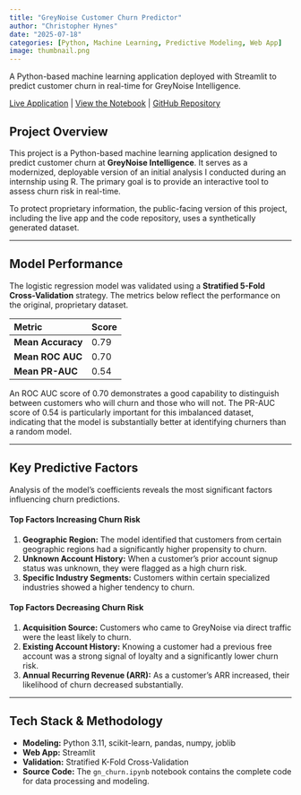 ```yaml
---
title: "GreyNoise Customer Churn Predictor"
author: "Christopher Hynes"
date: "2025-07-18"
categories: [Python, Machine Learning, Predictive Modeling, Web App]
image: thumbnail.png
---
```


A Python-based machine learning application deployed with Streamlit to predict customer churn in real-time for GreyNoise Intelligence.

<i class="fa-solid fa-arrow-up-right-from-square"></i> [Live Application](https://gn-churn.streamlit.app/) |
<i class="fa-solid fa-file-code"></i> [View the Notebook](notebook.ipynb) |
<i class="fa-brands fa-github"></i> [GitHub Repository](https://github.com/hynesc/gn-churn)

## Project Overview

This project is a Python-based machine learning application designed to predict customer churn at **GreyNoise Intelligence**. It serves as a modernized, deployable version of an initial analysis I conducted during an internship using R. The primary goal is to provide an interactive tool to assess churn risk in real-time.

To protect proprietary information, the public-facing version of this project, including the live app and the code repository, uses a synthetically generated dataset.

---

## Model Performance

The logistic regression model was validated using a **Stratified 5-Fold Cross-Validation** strategy. The metrics below reflect the performance on the original, proprietary dataset.

| Metric          | Score |
| :-------------- | :---- |
| **Mean Accuracy** | 0.79  |
| **Mean ROC AUC** | 0.70  |
| **Mean PR-AUC** | 0.54  |

An ROC AUC score of 0.70 demonstrates a good capability to distinguish between customers who will churn and those who will not. The PR-AUC score of 0.54 is particularly important for this imbalanced dataset, indicating that the model is substantially better at identifying churners than a random model.

---

## Key Predictive Factors

Analysis of the model's coefficients reveals the most significant factors influencing churn predictions.

#### Top Factors Increasing Churn Risk
1.  **Geographic Region:** The model identified that customers from certain geographic regions had a significantly higher propensity to churn.
2.  **Unknown Account History:** When a customer's prior account signup status was unknown, they were flagged as a high churn risk.
3.  **Specific Industry Segments:** Customers within certain specialized industries showed a higher tendency to churn.

#### Top Factors Decreasing Churn Risk
1.  **Acquisition Source:** Customers who came to GreyNoise via direct traffic were the least likely to churn.
2.  **Existing Account History:** Knowing a customer had a previous free account was a strong signal of loyalty and a significantly lower churn risk.
3.  **Annual Recurring Revenue (ARR):** As a customer's ARR increased, their likelihood of churn decreased substantially.

---

## Tech Stack & Methodology

- **Modeling:** Python 3.11, scikit-learn, pandas, numpy, joblib
- **Web App:** Streamlit
- **Validation:** Stratified K-Fold Cross-Validation
- **Source Code:** The `gn_churn.ipynb` notebook contains the complete code for data processing and modeling.

